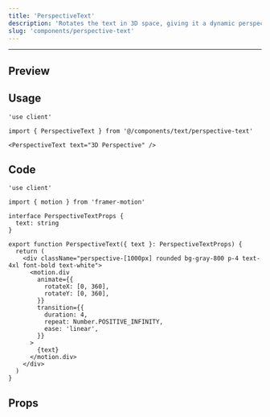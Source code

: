 ```yaml
---
title: 'PerspectiveText'
description: 'Rotates the text in 3D space, giving it a dynamic perspective effect.'
slug: 'components/perspective-text'
---
```


---


## Preview

<PreviewComponent>
  <PerspectiveText text="3D Perspective" />
</PreviewComponent>

## Usage

```tsx
'use client'

import { PerspectiveText } from '@/components/text/perspective-text'

<PerspectiveText text="3D Perspective" />
```

## Code

```tsx
'use client'

import { motion } from 'framer-motion'

interface PerspectiveTextProps {
  text: string
}

export function PerspectiveText({ text }: PerspectiveTextProps) {
  return (
    <div className="perspective-[1000px] rounded bg-gray-800 p-4 text-4xl font-bold text-white">
      <motion.div
        animate={{
          rotateX: [0, 360],
          rotateY: [0, 360],
        }}
        transition={{
          duration: 4,
          repeat: Number.POSITIVE_INFINITY,
          ease: 'linear',
        }}
      >
        {text}
      </motion.div>
    </div>
  )
}
```

## Props

<AutoTypeTable
  path="./src/components/text/perspective-text.tsx"
  name="PerspectiveTextProps"
/>